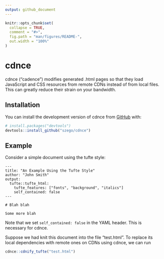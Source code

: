 ```yaml
---
output: github_document
---
```


<!-- README.md is generated from README.Rmd. Please edit that file -->

```r
knitr::opts_chunk$set(
  collapse = TRUE,
  comment = "#>",
  fig.path = "man/figures/README-",
  out.width = "100%"
)
```

# cdnce

<!-- badges: start -->
<!-- badges: end -->

cdnce ("cadence") modifies generated .html pages so that they
load JavaScript and CSS resources from remote CDNs instead of from local
files. This can greatly reduce their strain on your bandwidth.

## Installation

You can install the development version of cdnce from [GitHub](https://github.com/) with:

``` r
# install.packages("devtools")
devtools::install_github("szego/cdnce")
```
## Example

Consider a simple document using the tufte style:

```
---
title: "An Example Using the Tufte Style"
author: "John Smith"
output:
  tufte::tufte_html:
    tufte_features: ["fonts", "background", "italics"]
    self_contained: false
---

# Blah blah

Some more blah
```

Note that we set `self_contained: false` in the YAML header. This
is necessary for cdnce.

Suppose we had knit this document into the file "test.html". To
replace its local dependencies with remote ones on CDNs using
cdnce, we can run

```r
cdnce::cdnify_tufte("test.html")
```
